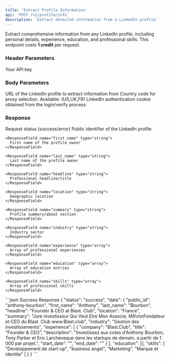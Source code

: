 ```yaml
---
title: 'Extract Profile Information'
api: 'POST /v1/profile/info'
description: 'Extract detailed information from a LinkedIn profile'
---
```


Extract comprehensive information from any LinkedIn profile, including personal details, experience, education, and professional skills.
<Note>
  This endpoint costs **1 credit** per request.
</Note>
### Header Parameters

<ParamField header="x-api-key" type="string" required>
  Your API key
</ParamField>

### Body Parameters

<ParamField body="linkedin_url" type="string" required>
  URL of the LinkedIn profile to extract information from
</ParamField>
<ParamField body="country" type="string" default="FR">
  Country code for proxy selection. Available: (US,UK,FR)
</ParamField>
<ParamField body="login_cookie" type="string" required>
  LinkedIn authentication cookie obtained from the login/verify process
</ParamField>

### Response

<ResponseField name="status" type="string">
  Request status (success/error)
</ResponseField>

<ResponseField name="data" type="object">
  <Expandable title="Properties">
    <ResponseField name="public_id" type="string">
      Public identifier of the LinkedIn profile
    </ResponseField>
    
    <ResponseField name="first_name" type="string">
      First name of the profile owner
    </ResponseField>
    
    <ResponseField name="last_name" type="string">
      Last name of the profile owner
    </ResponseField>
    
    <ResponseField name="headline" type="string">
      Professional headline/title
    </ResponseField>
    
    <ResponseField name="location" type="string">
      Geographic location
    </ResponseField>
    
    <ResponseField name="summary" type="string">
      Profile summary/about section
    </ResponseField>
    
    <ResponseField name="industry" type="string">
      Industry sector
    </ResponseField>
    
    <ResponseField name="experience" type="array">
      Array of professional experiences
    </ResponseField>
    
    <ResponseField name="education" type="array">
      Array of education entries
    </ResponseField>
    
    <ResponseField name="skills" type="array">
      Array of professional skills
    </ResponseField>
  </Expandable>
</ResponseField>

<ResponseExample>
```json Success Response
{
  "status": "success",
  "data": {
    "public_id": "anthony-bourbon",
    "first_name": "Anthony",
    "last_name": "Bourbon",
    "headline": "Founder & CEO at Blast. Club",
    "location": "France",
    "summary": "Jure investisseur Qui Veut Etre Mon Associe, M6\n\nFondateur et CEO du Blast. Club www.Blast.club",
    "industry": "Gestion des investissements",
    "experience": [
      {
        "company": "Blast.Club",
        "title": "Founder & CEO",
        "description": "Investissez aux cotes d'Anthony Bourbon, Tony Parker et Eric Larcheveque dans les startups de demain, a partir de 1 000 par projet.",
        "start_date": "",
        "end_date": ""
      }
    ],
    "education": [],
    "skills": [
      "Developpement de start-up",
      "business angel",
      "Marketing",
      "Marque et identite"
    ]
  }
}
```

</ResponseExample>